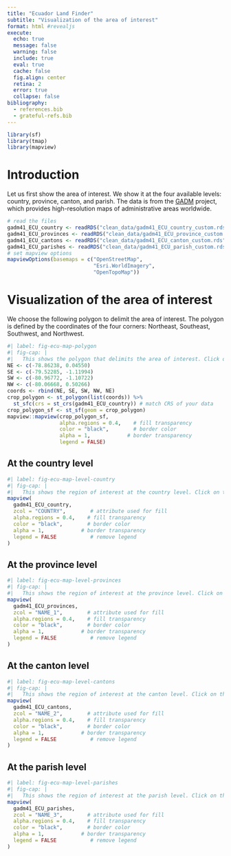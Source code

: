 ```yaml
---
title: "Ecuador Land Finder"
subtitle: "Visualization of the area of interest"
format: html #revealjs
execute:
  echo: true
  message: false
  warning: false
  include: true
  eval: true
  cache: false
  fig.align: center
  retina: 2
  error: true
  collapse: false
bibliography: 
  - references.bib
  - grateful-refs.bib
---
```


```r
library(sf)
library(tmap)
library(mapview)
```


# Introduction

Let us first show the area of interest. We show it at the four available levels: country, province, canton, and parish. The data is from the [GADM](https://gadm.org/) project, which provides high-resolution maps of administrative areas worldwide.

```r
# read the files
gadm41_ECU_country <- readRDS("clean_data/gadm41_ECU_country_custom.rds")
gadm41_ECU_provinces <- readRDS("clean_data/gadm41_ECU_province_custom.rds")
gadm41_ECU_cantons <- readRDS("clean_data/gadm41_ECU_canton_custom.rds")
gadm41_ECU_parishes <- readRDS("clean_data/gadm41_ECU_parish_custom.rds")
# set mapview options
mapviewOptions(basemaps = c("OpenStreetMap",
                            "Esri.WorldImagery",
                            "OpenTopoMap"))
```

# Visualization of the area of interest

We choose the following polygon to delimit the area of interest. The polygon is defined by the coordinates of the four corners: Northeast, Southeast, Southwest, and Northwest.

```r
#| label: fig-ecu-map-polygon
#| fig-cap: |
#|   This shows the polygon that delimits the area of interest. Click on the region to see more details.
NE <- c(-78.86238, 0.04550)
SE <- c(-79.52285, -1.11994)
SW <- c(-80.96772, -1.10722)
NW <- c(-80.06668, 0.50266)
coords <- rbind(NE, SE, SW, NW, NE)
crop_polygon <- st_polygon(list(coords)) %>% 
  st_sfc(crs = st_crs(gadm41_ECU_country)) # match CRS of your data
crop_polygon_sf <- st_sf(geom = crop_polygon)
mapview::mapview(crop_polygon_sf,
                 alpha.regions = 0.4,    # fill transparency
                 color = "black",        # border color
                 alpha = 1,            # border transparency
                 legend = FALSE)
```


## At the country level

```r
#| label: fig-ecu-map-level-country
#| fig-cap: |
#|   This shows the region of interest at the country level. Click on the region to see more details.
mapview(
  gadm41_ECU_country,
  zcol = "COUNTRY",        # attribute used for fill
  alpha.regions = 0.4,    # fill transparency
  color = "black",        # border color
  alpha = 1,            # border transparency
  legend = FALSE           # remove legend
)
```

## At the province level

```r
#| label: fig-ecu-map-level-provinces
#| fig-cap: |
#|   This shows the region of interest at the province level. Click on the region to see more details.
mapview(
  gadm41_ECU_provinces,
  zcol = "NAME_1",        # attribute used for fill
  alpha.regions = 0.4,    # fill transparency
  color = "black",        # border color
  alpha = 1,            # border transparency
  legend = FALSE           # remove legend
)
```

## At the canton level

```r
#| label: fig-ecu-map-level-cantons
#| fig-cap: |
#|   This shows the region of interest at the canton level. Click on the region to see more details.
mapview(
  gadm41_ECU_cantons,
  zcol = "NAME_2",        # attribute used for fill
  alpha.regions = 0.4,    # fill transparency
  color = "black",        # border color
  alpha = 1,            # border transparency
  legend = FALSE           # remove legend
)
```

## At the parish level

```r
#| label: fig-ecu-map-level-parishes
#| fig-cap: |
#|   This shows the region of interest at the parish level. Click on the region to see more details.
mapview(
  gadm41_ECU_parishes,
  zcol = "NAME_3",        # attribute used for fill
  alpha.regions = 0.4,    # fill transparency
  color = "black",        # border color
  alpha = 1,            # border transparency
  legend = FALSE           # remove legend
)
```

